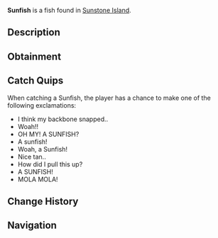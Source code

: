 {{FishInfobox
|image          = Sunfish.png
|rarity         = Legendary
|sea            = First Sea
|location       = [[Sunstone Island]]
|sublocation    = 
|sources        = Fishing Rod
|radar_location = 
|prog_speed     = -60
|xp             = 550
|weather        = Clear
|time           = Day
|season         = Summer
|bait           = 
|base_weight    = 1000
|base_value     = 1500
|weight_range   = 600
|base_chance    = 1
|base_resil     = 70
}}
'''Sunfish''' is a {{Rarity|Legendary}} fish found in [[Sunstone Island]].

== Description ==
{{Description|Sunfish are the heaviest bony fish species alive today. Common sunfish can weigh up to one metric tonne but on rare instances they can way two metric tonnes! The largest appeal of the ocean Sunfish is the unusual shape of it's body and it's astonishing weight. Sunfish have the name for their love of basking in the sun by floating to the surface of the water.|Bestiary Entry}}

== Obtainment ==
{{Description|Caught near Sunstone Island and can sometimes weigh over 1,000 kg.|Bestiary Hint}}
{{Fish Availability|
Sunstone Island
|top_rods      = 
Ethereal Prism Rod\26788.2\95702.8;
Leviathan's Fang Rod\26198.62\113551.02;
Seraphic Rod\25260.51\97267.39;
No-Life Rod\23704.42\99219.37;
Tempest Rod\23605.61\95989.27;
Resourceful Rod\20630.6\77589.96;
Destiny Rod\22192.27\88538.87;
Heaven's Rod\19510.63\88976.45;
Free Spirit Rod\18759.47\100870.46;
Trident Rod\18586.61\100081.6;
The Lost Rod\16728.04\75575.32;
Volcanic Rod\15112.42\68671.45;
Rod Of The Forgotten Fang\23272.79\94145.06;
Challenger's Rod\22173.95\96086.97;
Rod Of The Exalted One\20852.08\87591.27;
Rod Of The Depths\20516.95\85142.59;
Zeus Rod\19342.21\86561.02;
Verdant Shear Rod\18772\86503.04;
Blazebringer Rod\18487.74\83173.5;
Depthseeker Rod\17324.47\80555.44;
Avalanche Rod\15525.95\72226.32;
Steady Rod\4770.47\24199.68
|recommended   = Ethereal Prism Rod
}}

== Catch Quips ==
When catching a Sunfish, the player has a chance to make one of the following exclamations:
* I think my backbone snapped..
* Woah!!
* OH MY! A SUNFISH?
* A sunfish!
* Woah, a Sunfish!
* Nice tan..
* How did I pull this up?
* A SUNFISH!
* MOLA MOLA!

== Change History ==
{{Change History|{{subst:Current Version}}}}

== Navigation ==
{{Fish Navbox|Sunstone Island}}